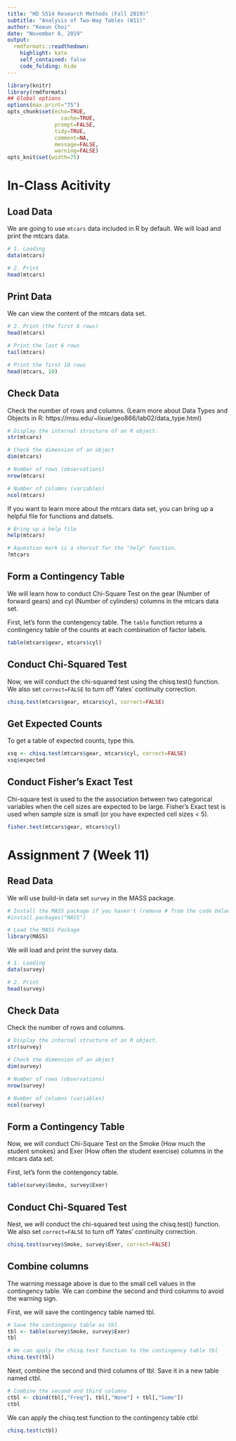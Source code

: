 ```yaml
---
title: "HD 5514 Research Methods (Fall 2019)"
subtitle: "Analysis of Two-Way Tables (W11)"
author: "Koeun Choi"
date: "November 6, 2019"
output:
  rmdformats::readthedown:
    highlight: kate
    self_contained: false
    code_folding: hide
---
```


```r
library(knitr)
library(rmdformats)
## Global options
options(max.print="75")
opts_chunk$set(echo=TRUE,
	             cache=TRUE,
               prompt=FALSE,
               tidy=TRUE,
               comment=NA,
               message=FALSE,
               warning=FALSE)
opts_knit$set(width=75)
```


# In-Class Acitivity

## Load Data
We are going to use `mtcars` data included in R by default. We will load and print the mtcars data.
```r
# 1. Loading
data(mtcars) 

# 2. Print
head(mtcars)
```

## Print Data
We can view the content of the mtcars data set.
```r
# 2. Print (the first 6 rows)
head(mtcars)

# Print the last 6 rows
tail(mtcars)

# Print the first 10 rows
head(mtcars, 10)
```

## Check Data
Check the number of rows and columns. 
(Learn more about Data Types and Objects in R: https://msu.edu/~lixue/geo866/lab02/data_type.html)
```r
# Display the internal structure of an R object.
str(mtcars)

# Check the dimension of an object
dim(mtcars)

# Number of rows (observations)
nrow(mtcars)

# Number of columns (variables)
ncol(mtcars)
```

If you want to learn more about the mtcars data set, you can bring up a helpful file for functions and datsets. 
```r
# Bring up a help file
help(mtcars) 

# Aquestion mark is a shorcut for the "help" function.
?mtcars
```

## Form a Contingency Table
We will learn how to conduct Chi-Square Test on the gear (Number of forward gears) and cyl (Number of cylinders) columns in the mtcars data set. 

First, let's form the contengency table. The `table` function returns a contingency table of the counts at each combination of factor labels.
```r
table(mtcars$gear, mtcars$cyl)
```

## Conduct Chi-Squared Test
Now, we will conduct the chi-squared test using the chisq.test() function. We also set `correct=FALSE` to turn off Yates’ continuity correction.
```r
chisq.test(mtcars$gear, mtcars$cyl, correct=FALSE)
```

## Get Expected Counts
To get a table of expected counts, type this.
```r
xsq <- chisq.test(mtcars$gear, mtcars$cyl, correct=FALSE)
xsq$expected
```

## Conduct Fisher's Exact Test
Chi-square test is used to the the association between two categorical variables when the cell sizes are expected to be large. Fisher's Exact test is used when sample size is small (or you have expected cell sizes < 5).
```r
fisher.test(mtcars$gear, mtcars$cyl)
```

# Assignment 7 (Week 11)

## Read Data
We will use  build-in data set `survey` in the MASS package.
```r
# Install the MASS package if you haven't (remove # from the code below)
#install.packages("MASS")

# Load the MASS Package
library(MASS)
```

We will load and print the survey data.
```r
# 1. Loading
data(survey) 

# 2. Print
head(survey)
```

## Check Data
Check the number of rows and columns. 
```r
# Display the internal structure of an R object.
str(survey)

# Check the dimension of an object
dim(survey)

# Number of rows (observations)
nrow(survey)

# Number of columns (variables)
ncol(survey)
```

## Form a Contingency Table
Now, we will conduct Chi-Square Test on the Smoke (How much the student smokes) and Exer (How often the student exercise) columns in the mtcars data set. 

First, let's form the contengency table. 
```r
table(survey$Smoke, survey$Exer) 
```

## Conduct Chi-Squared Test
Nest, we will conduct the chi-squared test using the chisq.test() function. We also set `correct=FALSE` to turn off Yates’ continuity correction.
```r
chisq.test(survey$Smoke, survey$Exer, correct=FALSE)
```

## Combine columns
The warning message above is due to the small cell values in the contingency table. We can combine the second and third columns to avoid the warning sign. 

First, we will save the contingency table named tbl.
```r
# Save the contingency table as tbl
tbl <- table(survey$Smoke, survey$Exer) 
tbl

# We can apply the chisq.test function to the contingency table tbl
chisq.test(tbl)
```

Next, combine the second and third columns of tbl. Save it in a new table named ctbl.
```r
# Combine the second and third columns
ctbl <- cbind(tbl[,"Freq"], tbl[,"None"] + tbl[,"Some"]) 
ctbl
```

We can apply the chisq.test function to the contingency table ctbl
```r
chisq.test(ctbl)
```
